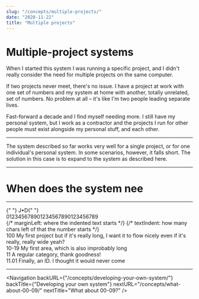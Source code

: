 ```yaml
---
slug: "/concepts/multiple-projects/"
date: "2020-11-22"
title: "Multiple projects"
---
```


# Multiple-project systems

When I started this system I was running a specific project, and I didn't
really consider the need for multiple projects on the same computer.

If two projects never meet, there's no issue. I have a project at work with one
set of numbers and my system at home with another, totally unrelated, set of
numbers. No problem at all – it's like I'm two people leading separate lives.

Fast-forward a decade and I find myself needing more. I still have my personal
system, but I work as a contractor and the projects I run for other people must
exist alongside my personal stuff, and each other.

---

The system described so far works very well for a single project, or for one
individual's personal system. In some scenarios, however, it falls short. The
solution in this case is to expand to the system as described here.

---

# When does the system nee

---

<!-- Let's build out a JD display box manually. -->

<div className="text-base bg-blue-900 rounded-md font-jdmono text-offwhite">
	<div className="py-1 pr-2 text-sm text-right text-white bg-blue-600 rounded-t-md">
		{" "}
		J•D{" "}
	</div>
	<div className="p-2">
		<div>012345678901234567890123456789</div>
		{/* marginLeft: where the indented text starts */}
		{/* textIndent: how many chars left of that the number starts */}
		<div style={{ marginLeft: "4ch", textIndent: "-4ch" }}>
			100 My first project but if it's really long, I want it to flow nicely
			even if it's really, really wide yeah?
		</div>
		<div style={{ marginLeft: "10ch", textIndent: "-6ch" }}>
			10-19 My first area, which is also improbably long
		</div>
		<div style={{ marginLeft: "10ch", textIndent: "-3ch" }}>
			11 A regular category, thank goodness!
		</div>
		<div style={{ marginLeft: "13ch", textIndent: "-6ch" }}>
			11.01 Finally, an ID. I thought it would never come
		</div>
	</div>
</div>

---

<Navigation
	backURL={"/concepts/developing-your-own-system/"}
	backTitle={"Developing your own system"}
	nextURL="/concepts/what-about-00-09/"
	nextTitle="What about 00-09?"
/>
